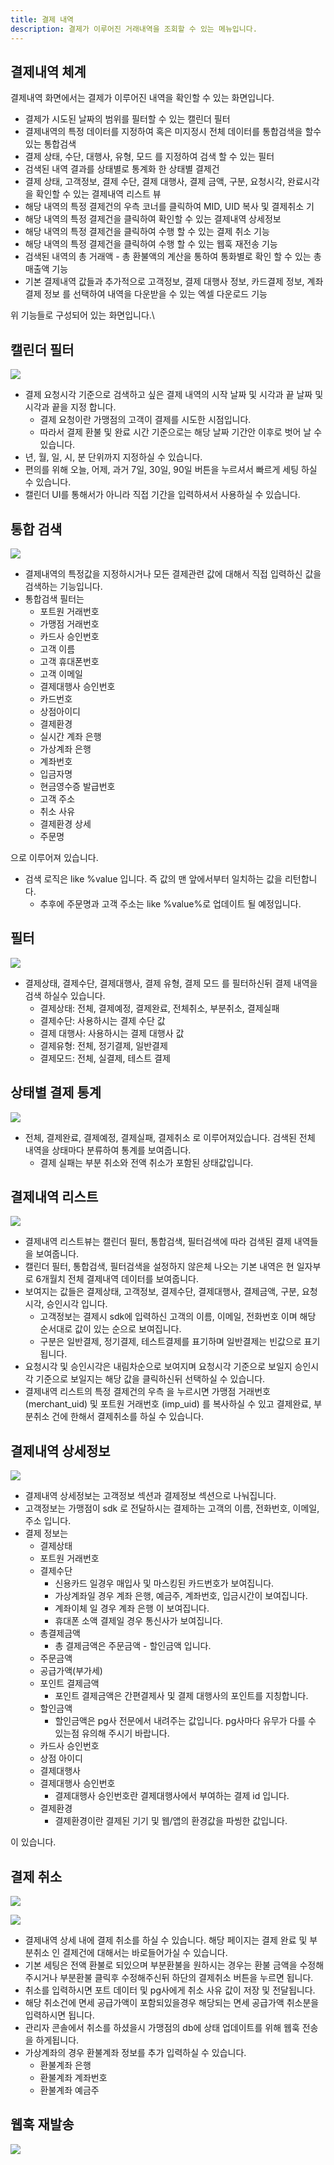 ```yaml
---
title: 결제 내역
description: 결제가 이루어진 거래내역을 조회할 수 있는 메뉴입니다.
---
```




## 결제내역 체계

결제내역 화면에서는 결제가 이루어진 내역을 확인할 수 있는 화면입니다.

- 결제가 시도된 날짜의 범위를 필터할 수 있는 캘린더 필터
- 결제내역의 특정 데이터를 지정하여 혹은 미지정시 전체 데이터를 통합검색을 할수 있는 통합검색
- 결제 상태, 수단, 대행사, 유형, 모드 를 지정하여 검색 할 수 있는 필터
- 검색된 내역 결과를 상태별로 통계화 한 상태별 결제건
- 결제 상태, 고객정보, 결제 수단, 결제 대행사, 결제 금액, 구분, 요청시각, 완료시각을 확인할 수 있는 결제내역 리스트 뷰
- 해당 내역의 특정 결제건의 우측 코너를 클릭하여 MID, UID 복사 및 결제취소 기
- 해당 내역의 특정 결제건을 클릭하여 확인할 수 있는 결제내역 상세정보
- 해당 내역의 특정 결제건을 클릭하여 수행 할 수 있는 결제 취소 기능
- 해당 내역의 특정 결제건을 클릭하여 수행 할 수 있는 웹훅 재전송 기능
- 검색된 내역의 총 거래액 - 총 환불액의 계산을 통하여 통화별로 확인 할 수 있는 총 매출액 기능
- 기본 결제내역 값들과 추가적으로 고객정보, 결제 대행사 정보, 카드결제 정보, 계좌결제 정보 를 선택하여 내역을 다운받을 수 있는 엑셀 다운로드 기능

위 기능들로 구성되어 있는 화면입니다.\\

## 캘린더 필터

![](</gitbook-assets/ko/Screen Shot 2022-06-20 at 5.23.19 PM.png>)

- 결제 요청시각 기준으로 검색하고 싶은 결제 내역의 시작 날짜 및 시각과 끝 날짜 및 시각과 끝을 지정 합니다.
  - 결제 요청이란 가맹점의 고객이 결제를 시도한 시점입니다.
  - 따라서 결제 환불 및 완료 시간 기준으로는 해당 날짜 기간안 이후로 벗어 날 수 있습니다.
- 년, 월, 일, 시, 분 단위까지 지정하실 수 있습니다.
- 편의를 위해 오늘, 어제, 과거 7일, 30일, 90일 버튼을 누르셔서 빠르게 세팅 하실 수 있습니다.
- 캘린더 UI를 통해서가 아니라 직접 기간을 입력하셔서 사용하실 수 있습니다.

## 통합 검색

![](</gitbook-assets/ko/Screen Shot 2022-06-20 at 5.36.36 PM.png>)

- 결제내역의 특정값을 지정하시거나 모든 결제관련 값에 대해서 직접 입력하신 값을 검색하는 기능입니다.
- 통합검색 필터는
  - 포트원 거래번호
  - 가맹점 거래번호
  - 카드사 승인번호
  - 고객 이름
  - 고객 휴대폰번호
  - 고객 이메일
  - 결제대행사 승인번호
  - 카드번호
  - 상점아이디
  - 결제환경
  - 실시간 계좌 은행
  - 가상계좌 은행
  - 계좌번호
  - 입금자명
  - 현금영수증 발급번호
  - 고객 주소
  - 취소 사유
  - 결제환경 상세
  - 주문명

으로 이루어져 있습니다.

- 검색 로직은 like %value 입니다. 즉 값의 맨 앞에서부터 일치하는 값을 리턴합니다.
  - 추후에 주문명과 고객 주소는 like %value%로 업데이트 될 예정입니다.

## 필터

![](</gitbook-assets/ko/Screen Shot 2022-06-20 at 6.27.42 PM.png>)

- 결제상태, 결제수단, 결제대행사, 결제 유형, 결제 모드 를 필터하신뒤 결제 내역을 검색 하실수 있습니다.
  - 결제상태: 전체, 결제예정, 결제완료, 전체취소, 부분취소, 결제실패
  - 결제수단: 사용하시는 결제 수단 값
  - 결제 대행사: 사용하시는 결제 대행사 값
  - 결제유형: 전체, 정기결제, 일반결제
  - 결제모드: 전체, 실결제, 테스트 결제

## 상태별 결제 통계

![](</gitbook-assets/ko/Screen Shot 2022-06-20 at 6.37.46 PM.png>)

- 전체, 결제완료, 결제예정, 결제실패, 결제취소 로 이루어져있습니다. 검색된 전체 내역을 상태마다 분류하여 통계를 보여줍니다.
  - 결제 실패는 부분 취소와 전액 취소가 포함된 상태값입니다.

## 결제내역 리스트

![](</gitbook-assets/ko/image (277).png>)

- 결제내역 리스트뷰는 캘린더 필터, 통합검색, 필터검색에 따라 검색된 결제 내역들을 보여줍니다.
- 캘린더 필터, 통합검색, 필터검색을 설정하지 않은체 나오는 기본 내역은 현 일자부로 6개월치 전체 결제내역 데이터를 보여줍니다.
- 보여지는 값들은 결제상태, 고객정보, 결제수단, 결제대행사, 결제금액, 구분, 요청시각, 승인시각 입니다.
  - 고객정보는 결제시 sdk에 입력하신 고객의 이름, 이메일, 전화번호 이며 해당 순서대로 값이 있는 순으로 보여집니다.
  - 구분은 일반결제, 정기결제, 테스트결제를 표기하며 일반결제는 빈값으로 표기됩니다.
- 요청시각 및 승인시각은 내림차순으로 보여지며 요청시각 기준으로 보일지 승인시각 기준으로 보일지는 해당 값을 클릭하신뒤 선택하실 수 있습니다.
- 결제내역 리스트의 특정 결제건의 우측 을 누르시면 가맹점 거래번호(merchant\_uid) 및 포트원 거래번호 (imp\_uid) 를 복사하실 수 있고 결제완료, 부분취소 건에 한해서 결제취소를 하실 수 있습니다.

## 결제내역 상세정보

![](</gitbook-assets/ko/Screen Shot 2022-06-20 at 7.06.01 PM.png>)

- 결제내역 상세정보는 고객정보 섹션과 결제정보 섹션으로 나눠집니다.
- 고객정보는 가맹점이 sdk 로 전달하시는 결제하는 고객의 이름, 전화번호, 이메일, 주소 입니다.
- 결제 정보는
  - 결제상태
  - 포트원 거래번호
  - 결제수단
    - 신용카드 일경우 매입사 및 마스킹된 카드번호가 보여집니다.
    - 가상계좌일 경우 계좌 은행, 예금주, 계좌번호, 입금시간이 보여집니다.
    - 계좌이체 일 경우 계좌 은행 이 보여집니다.
    - 휴대폰 소액 결제일 경우 통신사가 보여집니다.
  - 총결제금액
    - 총 결제금액은 주문금액 - 할인금액 입니다.
  - 주문금액
  - 공급가액(부가세)
  - 포인트 결제금액
    - 포인트 결제금액은 간편결제사 및 결제 대행사의 포인트를 지칭합니다.
  - 할인금액
    - 할인금액은 pg사 전문에서 내려주는 값입니다. pg사마다 유무가 다를 수 있는점 유의해 주시기 바랍니다.
  - 카드사 승인번호
  - 상점 아이디
  - 결제대행사
  - 결제대행사 승인번호
    - 결제대행사 승인번호란 결제대행사에서 부여하는 결제 id 입니다.
  - 결제환경
    - 결제환경이란 결제된 기기 및 웹/앱의 환경값을 파씽한 값입니다.

이 있습니다.

## 결제 취소

![](</gitbook-assets/ko/Screen Shot 2022-06-20 at 8.28.25 PM.png>)

![](</gitbook-assets/ko/Screen Shot 2022-06-20 at 8.28.37 PM (1).png>)

- 결제내역 상세 내에 결제 취소를 하실 수 있습니다. 해당 페이지는 결제 완료 및 부분취소 인 결제건에 대해서는 바로들어가실 수 있습니다.
- 기본 세팅은 전액 환불로 되있으며 부분환불을 원하시는 경우는 환불 금액을 수정해주시거나 부분환불 클릭후 수정해주신뒤 하단의 결제취소 버튼을 누르면 됩니다.
- 취소를 입력하시면 포트 데이터 및 pg사에게 취소 사유 값이 저장 및 전달됩니다.
- 해당 취소건에 면세 공급가액이 포함되있을경우 해당되는 면세 공급가액 취소분을 입력하시면 됩니다.
- 관리자 콘솔에서 취소를 하셨을시 가맹점의 db에 상태 업데이트를 위해 웹훅 전송을 하게됩니다.
- 가상계좌의 경우 환불계좌 정보를 추가 입력하실 수 있습니다.
  - 환불계좌 은행
  - 환불계좌 계좌번호
  - 환불계좌 예금주

## 웹훅 재발송

![](</gitbook-assets/ko/Screen Shot 2022-06-20 at 8.44.01 PM.png>)
